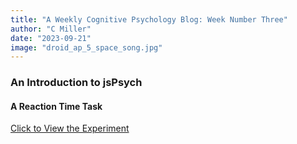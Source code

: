 ```yaml
---
title: "A Weekly Cognitive Psychology Blog: Week Number Three"
author: "C Miller"
date: "2023-09-21"
image: "droid_ap_5_space_song.jpg"
---
```


### An Introduction to jsPsych

#### A Reaction Time Task




```{=html}

<html>

  <head>
  
  </head>

    <body>
    
    <a href="test.html">Click to View the Experiment</a>
    
    </body>
</html>


```